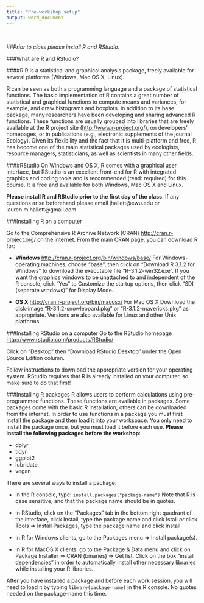 ---
title: "Pre-workshop setup"
output: word_document
---

<br> 

##_Prior to class please install R and RStudio._

###What are R and RStudio?

####R
R is a statistical and graphical analysis package, freely available for several platforms (Windows, Mac OS X, Linux). 

R can be seen as both a programming language and a package of statistical functions. The basic implementation of R contains a great number of statistical and graphical functions to compute means and variances, for example, and draw histograms and boxplots. In addition to its base package, many researchers have been developing and sharing advanced R functions. These functions are usually grouped into libraries that are freely available at the R project site (<http://www.r-project.org/>), on developers’ homepages, or in publications (e.g., electronic supplements of the journal Ecology). Given its flexibility and the fact that it is multi-platform and free, R has become one of the main statistical packages used by ecologists, resource managers, statisticians, as well as scientists in many other fields.

####RStudio 
On Windows and OS X, R comes with a graphical user interface, but RStudio is an excellent front-end for R with integrated graphics and coding tools and is recommended (read: required) for this course. It is free and available for both Windows, Mac OS X and Linux.


**Please install R and RStudio prior to the first day of the class**. If any questions arise beforehand please email jhallett@ewu.edu or lauren.m.hallett@gmail.com 


###Installing R on a computer

Go to the Comprehensive R Archive Network (CRAN) <http://cran.r-project.org/> on the internet. From the main CRAN page, you can download R for:

- **Windows** <http://cran.r-project.org/bin/windows/base/>
For Windows-operating machines, choose “base”, then click on “Download R 3.1.2 for Windows” to download the executable file “R-3.1.2-win32.exe”. If you want the graphics windows to be unattached to and independent of the R console, click “Yes” to Customize the startup options, then click “SDI (separate windows)” for Display Mode.

-  **OS X** <http://cran.r-project.org/bin/macosx/> 
For Mac OS X Download the disk-image “R-3.1.2-snowleopard.pkg” or "R-3.1.2-mavericks.pkg" as appropriate. Versions are also available for Linux and other Unix platforms.


###Installing RStudio on a computer
Go to the RStudio homepage <http://www.rstudio.com/products/RStudio/>

Click on "Desktop" then "Download RStudio Desktop" under the Open Source Edition column. 

Follow instructions to download the appropriate version for your operating system. RStudio requires that R is already installed on your computer, so make sure to do that first!

###Installing R packages
R allows users to perform calculations using pre-programmed functions. These functions are available in packages. Some packages come with the basic R installation; others can be downloaded from the internet. In order to use functions in a package you must first install the package and then load it into your workspace. You only need to install the package once, but you must load it before each use. **Please install the following packages before the workshop**:

- dplyr
- tidyr
- ggplot2
- lubridate
- vegan

There are several ways to install a package:

- In the R console, type: `install.packages("package-name")` Note that R is case sensitive, and that the package name should be in quotes.

- In RStudio, click on the "Packages" tab in the bottom right quadrant of the interface, click Install, type the package name and click Istall _or_ click  Tools => Install Packages, type the package name and click Install

- In R for Windows clients, go to the Packages menu => Install package(s).

- In R for MacOS X clients, go to the Package & Data menu and click on Package Installer => CRAN (binaries) => Get list. Click on the box “install dependencies” in order to automatically install other necessary libraries while installing your R libraries.

After you have installed a package and before each work session, you will need to load it by typing `library(package-name)` in the R console. No quotes needed on the package-name this time.




